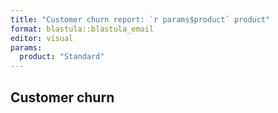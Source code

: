 ```yaml
---
title: "Customer churn report: `r params$product` product"
format: blastula::blastula_email
editor: visual
params:
  product: "Standard"
---
```


## Customer churn
